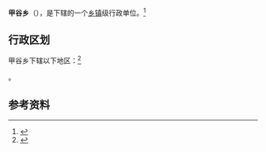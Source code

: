 {{中国乡级行政区|54/24/30/205/000}}

'''甲谷乡'''（{{bo|z=རྒྱ་སྒོག་|w=rgya sgog}}），是{{PRC admin/fullname|54/24/30/205/000|3}}下辖的一个[[乡镇|乡镇]]级行政单位。<ref>{{PRC admin/ref sgc|{{PRC admin/parent|54/24/30/205/000}}}}</ref>

== 行政区划 ==

甲谷乡下辖以下地区：<ref>{{PRC admin/ref sgc|54/24/30/205/000}}</ref>

{{PRC admin/children|54/24/30/205/000}}。

== 参考资料 ==

{{reflist}}

{{行政区划小作品}}
{{PRC admin/navcat|54/24/30/205/000}}